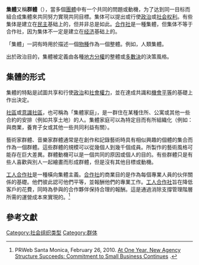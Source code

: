{{for|2019年[[罗马尼亚|罗马尼亚]]纪录电影|集体 (2019年电影)}}
'''集體'''又稱'''群體'''（{{lang-en|collective}}），當多個[[團體|團體]]中有一个共同的問題或動機，为了达到同一目标而組合成集體來共同努力實現共同目標。集体可以提出或行使[[政治|政治]]或[[社会|社会]][[权利|权利]]。有些集体是建立在[[民主|民主]]基础上的，但并非总是如此。[[合作社|合作社]]是一種集體，但集体不等于合作社，因为集体不一定是建立在[[经济|经济]]基础上的。

「集體」一詞有時用於描述一個[[物種|物種]]作為一個整體。例如，人類集體。

出於政治目的，集體被定義由各種[[地方分權|地方分權]]的整體或[[多數決|多數決]]的決策風格。

== 集體的形式 ==
集體的特點是試圖共享和行使[[政治|政治]]和[[社會|社會]][[權力|權力]]，並在達成共識和[[機會平等|機會平等]]的基礎上作出決定。

[[社區|社區]]或[[意識社區|意識社區]]，也可稱為「集體家庭」，是一群住在某種住所、公寓或其他一些合約的安排（例如共享土地）的人。集體家庭可以為特定目而有所組織化（例如：與商業，養育子女或其他一些共同利益有關）。

藝術家群體、音樂家群體通常是在創作和記錄藝術時具有相似興趣的個體的集合而作為一個群體。這些群體的規模可以從幾個人到幾千個成員。所製作的藝術風格可能存在巨大差異。群體動機可以是一個共同的原因或個人的目的。有些群體只是有些人喜歡與別人一起繪畫而形成群體，但是沒有其他目標或動機。

[[工人|工人]][[合作社|合作社]]是一種橫向集體主義。[[合作社|合作社]]的商業目的是作為每個專業人員的伙伴關係的基礎。他們彼此認可他們平等，並報酬他們的專業工作。[[工人|工人]][[合作社|合作社]]旨在降低客戶的花費，同時為參與的合作夥伴保持合理的報酬。這是通過消除支撐管理階層所需的運營成本來實現的。<ref>PRWeb Santa Monica, February 26, 2010.  [http://www.prweb.com/releases/2010/02/prweb3635314.htm At One Year, New Agency Structure Succeeds: Commitment to Small Business Continues] {{Wayback|url=http://www.prweb.com/releases/2010/02/prweb3635314.htm |date=20200728170924 }}.</ref>

==參考文獻==
{{Reflist}}

{{Authority control}}
[[Category:社会组织类型|Category:社会组织类型]]
[[Category:群体|Category:群体]]

{{Sociology-stub}}